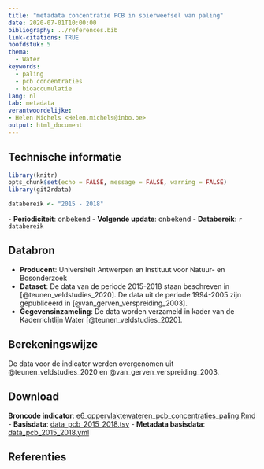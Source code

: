 ```yaml
---
title: "metadata concentratie PCB in spierweefsel van paling"
date: 2020-07-01T10:00:00
bibliography: ../references.bib
link-citations: TRUE
hoofdstuk: 5
thema:
  - Water
keywords:
  - paling
  - pcb concentraties
  - bioaccumulatie
lang: nl
tab: metadata
verantwoordelijke:
- Helen Michels <Helen.michels@inbo.be>
output: html_document
---
```

## Technische informatie

```r
library(knitr)
opts_chunk$set(echo = FALSE, message = FALSE, warning = FALSE)
library(git2rdata)
```

```r
databereik <- "2015 - 2018"
```
\- **Periodiciteit**: onbekend
\- **Volgende update**: onbekend
\- **Databereik**: `r databereik`

## Databron

- **Producent**: Universiteit Antwerpen en Instituut voor Natuur- en Bosonderzoek
- **Dataset**: De data van de periode 2015-2018 staan beschreven in [@teunen_veldstudies_2020]. De data uit de periode 1994-2005 zijn gepubliceerd in [@van_gerven_verspreiding_2003]. 
- **Gegevensinzameling**: De data worden verzameld in kader van de Kaderrichtlijn Water [@teunen_veldstudies_2020].

## Berekeningswijze

De data voor de indicator werden overgenomen uit @teunen_veldstudies_2020 en @van_gerven_verspreiding_2003.

## Download

**Broncode indicator**: [e6_oppervlaktewateren_pcb_concentraties_paling.Rmd](../e6_oppervlaktewateren_pcb_concentraties_paling/e6_oppervlaktewateren_pcb_concentraties_paling.Rmd)
- **Basisdata**: [data_pcb_2015_2018.tsv](../e6_oppervlaktewateren_pcb_concentraties_paling/data_pcb_2015_2018.tsv) 
- **Metadata basisdata**: [data_pcb_2015_2018.yml](../e6_oppervlaktewateren_pcb_concentraties_paling/data_pcb_2015_2018.yml)

## Referenties

